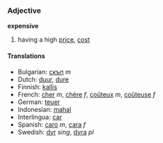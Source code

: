 ===Adjective===
'''expensive'''

# having a high [[price]], [[cost]]

====Translations====
*Bulgarian: [[скъп]] ''m''
*Dutch: [[duur]], [[dure]]
*Finnish: [[kallis]]
*French: [[cher]] ''m'', [[chère]] ''f'', [[coûteux]] ''m'', [[coûteuse]] ''f''
*German: [[teuer]]
*Indonesian: [[mahal]]
*Interlingua: [[car]]
*Spanish: [[caro]] ''m'', [[cara]] ''f''
*Swedish: [[dyr]] ''sing'', [[dyra]] ''pl''